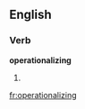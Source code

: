 
==English==

===Verb===
'''operationalizing'''

# {{present participle of|[[operationalize]]}}

[[fr:operationalizing]]